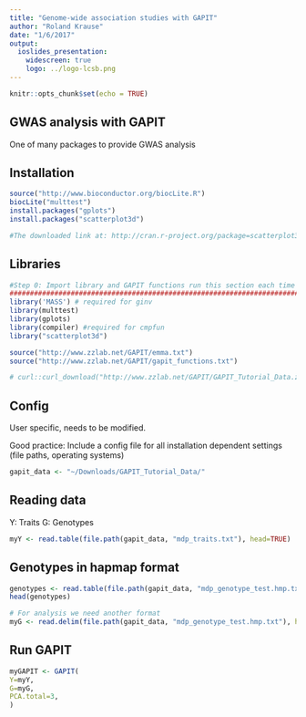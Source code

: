 ```yaml
---
title: "Genome-wide association studies with GAPIT"
author: "Roland Krause"
date: "1/6/2017"
output: 
  ioslides_presentation:
    widescreen: true
    logo: ../logo-lcsb.png
---
```


```r
knitr::opts_chunk$set(echo = TRUE)
```

## GWAS analysis with GAPIT

One of many packages to provide GWAS analysis



## Installation
```r
source("http://www.bioconductor.org/biocLite.R") 
biocLite("multtest")
install.packages("gplots")
install.packages("scatterplot3d")

#The downloaded link at: http://cran.r-project.org/package=scatterplot3d


```


## Libraries
```r
#Step 0: Import library and GAPIT functions run this section each time to start R)
#######################################################################################
library('MASS') # required for ginv
library(multtest)
library(gplots)
library(compiler) #required for cmpfun
library("scatterplot3d")

source("http://www.zzlab.net/GAPIT/emma.txt")
source("http://www.zzlab.net/GAPIT/gapit_functions.txt")

# curl::curl_download("http://www.zzlab.net/GAPIT/GAPIT_Tutorial_Data.zip", "~/Downloads/GAPIT/")
```

## Config

User specific, needs to be modified.

Good practice: Include a config file for all installation dependent settings (file paths, operating systems)

```r
gapit_data <- "~/Downloads/GAPIT_Tutorial_Data/"
```


## Reading data

Y: Traits
G: Genotypes

```r
myY <- read.table(file.path(gapit_data, "mdp_traits.txt"), head=TRUE)


```


## Genotypes in hapmap format


```r
genotypes <- read.table(file.path(gapit_data, "mdp_genotype_test.hmp.txt"), head = TRUE)
head(genotypes)

# For analysis we need another format
myG <- read.delim(file.path(gapit_data, "mdp_genotype_test.hmp.txt"), head = FALSE)

```


## Run GAPIT
```r

myGAPIT <- GAPIT(
Y=myY,
G=myG,
PCA.total=3,
)

```

